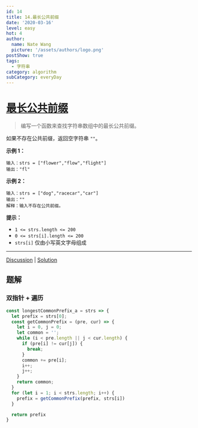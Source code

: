 ```yaml
---
id: 14
title: 14.最长公共前缀
date: '2020-03-16'
level: easy
hot: 4
author:
  name: Nate Wang
  picture: '/assets/authors/logo.png'
postShow: true
tags:
  - 字符串
category: algorithm
subCategory: everyDay
---
```



# [最长公共前缀](https://leetcode-cn.com/problems/longest-common-prefix/description/)



> 编写一个函数来查找字符串数组中的最长公共前缀。

如果不存在公共前缀，返回空字符串 `""`。

**示例 1：**

```
输入：strs = ["flower","flow","flight"]
输出："fl"
```

**示例 2：**

```
输入：strs = ["dog","racecar","car"]
输出：""
解释：输入不存在公共前缀。
```

**提示：**

- `1 <= strs.length <= 200`
- `0 <= strs[i].length <= 200`
- `strs[i]` 仅由小写英文字母组成

------

[Discussion](https://leetcode-cn.com/problems/longest-common-prefix/comments/) | [Solution](https://leetcode-cn.com/problems/longest-common-prefix/solution/)

## 题解



### 双指针 + 遍历



```js
const longestCommonPrefix_a = strs => {
  let prefix = strs[0];
  const getCommonPrefix = (pre, cur) => {
    let i = 0, j = 0;
    let common = '';
    while (i < pre.length || j < cur.length) {
      if (pre[i] != cur[j]) {
        break;
      }
      common += pre[i];
      i++;
      j++;
    }
    return common;
  }
  for (let i = 1; i < strs.length; i++) {
    prefix = getCommonPrefix(prefix, strs[i])
  }

  return prefix
}
```



